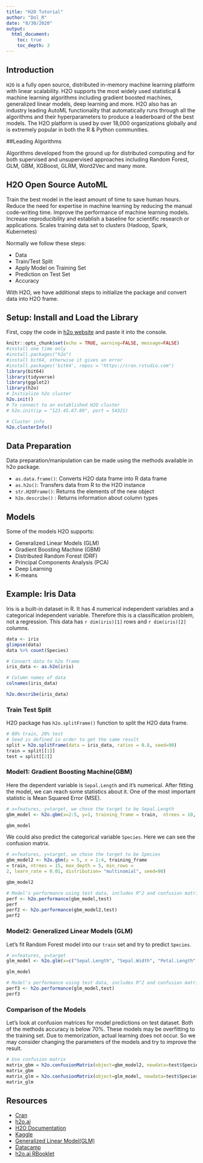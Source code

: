 ```yaml
---
title: "H2O Tutorial"
author: "Dol_R"
date: "8/30/2020"
output: 
  html_document:
    toc: true
    toc_depth: 3
---
```


## Introduction

`H2O` is a fully open source, distributed in-memory machine learning platform with linear scalability. H2O supports the most widely used statistical & machine learning algorithms including gradient boosted machines, generalized linear models, deep learning and more. H2O also has an industry leading AutoML functionality that automatically runs through all the algorithms and their hyperparameters to produce a leaderboard of the best models. The H2O platform is used by over 18,000 organizations globally and is extremely popular in both the R & Python communities.

##Leading Algorithms

Algorithms developed from the ground up for distributed computing and for both supervised and unsupervised approaches including Random Forest, GLM, GBM, XGBoost, GLRM, Word2Vec and many more.

## H2O Open Source AutoML

Train the best model in the least amount of time to save human hours.
Reduce the need for expertise in machine learning by reducing the manual code-writing time.
Improve the performance of machine learning models.
Increase reproducibility and establish a baseline for scientific research or applications.
Scales training data set to clusters (Hadoop, Spark, Kubernetes)



Normally we follow these steps:

* Data
* Train/Test Split
* Apply Model on Training Set
* Prediction on Test Set
* Accuracy

With H2O, we have additional steps to initialize the package and convert data into H2O frame. 

## Setup: Install and Load the Library
First, copy the code in [h2o website](http://h2o-release.s3.amazonaws.com/h2o/rel-shannon/26/index.html#R) and paste it into the console. 

```r
knitr::opts_chunk$set(echo = TRUE, warning=FALSE, message=FALSE)
#install one time only
#install.packages("h2o")
#install bit64, otherwise it gives an error
#install.packages('bit64', repos = "https://cran.rstudio.com")
library(bit64)
library(tidyverse)
library(ggplot2)
library(h2o)
# Initialize h2o cluster
h2o.init()
# To connect to an established H2O cluster
# h2o.init(ip = "123.45.67.89", port = 54321)

# Cluster info
h2o.clusterInfo()
```

## Data Preparation
Data preparation/manipulation can be made using the methods available in h2o package.

* `as.data.frame()`: Converts H2O data frame into R data frame
* `as.h2o()`: Transfers data from R to the H2O instance
* `str.H2OFrame()`: Returns the elements of the new object
* `h2o.describe()` : Returns information about column types

## Models

Some of the models H2O supports:

* Generalized Linear Models (GLM)
* Gradient Boosting Machine (GBM)
* Distributed Random Forest (DRF)
* Principal Components Analysis (PCA)
* Deep Learning
* K-means

## Example: Iris Data
Iris is a built-in dataset in R. It has 4 numerical independent variables and a categorical independent variable. Therefore this is a classification problem, not a regression.
This data has `r dim(iris)[1]` rows and `r dim(iris)[2]` columns.

```r
data <- iris
glimpse(data)
data %>% count(Species)
```

```r
# Convert data to h2o frame
iris_data <- as.h2o(iris)
```

```r
# Column names of data
colnames(iris_data)
```


```r
h2o.describe(iris_data)
```

### Train Test Split
H2O package has ` h2o.splitFrame()` function to split the H2O data frame.

```r
# 80% train, 20% test
# Seed is defined in order to get the same result
split = h2o.splitFrame(data = iris_data, ratios = 0.8, seed=90)
train = split[[1]]
test = split[[2]]
```

### Model1: Gradient Boosting Machine(GBM)
Here the dependent variable is `Sepal.Length` and it's numerical.
After fitting the model, we can reach some statistics about it. One of the most important statistic is Mean Squared Error (MSE). 
```r
# x=features, y=target, we chose the target to be Sepal.Length
gbm_model <- h2o.gbm(x=2:5, y=1, training_frame = train,  ntrees = 10, max_depth = 3,min_rows = 2, learn_rate = 0.2, distribution= "gaussian", seed=90)
```

```r
gbm_model
```

We could also predict the categorical variable `Species`. Here we can see the confusion matrix.

```r
# x=features, y=target, we chose the target to be Species
gbm_model2 <- h2o.gbm(y = 5, x = 1:4, training_frame
= train, ntrees = 15, max_depth = 5, min_rows =
2, learn_rate = 0.01, distribution= "multinomial", seed=90)
```

```r
gbm_model2
```

```r
# Model's performance using test data, includes R^2 and confusion matrix
perf <- h2o.performance(gbm_model,test)
perf
perf2 <- h2o.performance(gbm_model2,test)
perf2
```

### Model2: Generalized Linear Models (GLM)

Let's fit Random Forest model into our `train` set and try to predict `Species`.

```r
# x=features, y=target
glm_model <- h2o.glm(x=c("Sepal.Length", "Sepal.Width", "Petal.Length", "Petal.Width"), y="Species", training_frame = train, family ="multinomial",  nfolds = 10, seed=90)
```

```r
glm_model
```

```r
# Model's performance using test data, includes R^2 and confusion matrix
perf3 <- h2o.performance(glm_model,test)
perf3
```

### Comparison of the Models
Let's look at confusion matrices for model predictions on test dataset. 
Both of the methods accuracy is below 70%. These models may be overfitting to the training set. Due to memorization, actual learning does not occur. So we may consider changing the parameters of the models and try to improve the result. 

```r
# Use confusion matrix
matrix_gbm = h2o.confusionMatrix(object=gbm_model2, newdata=test$Species)
matrix_gbm
matrix_glm = h2o.confusionMatrix(object=glm_model, newdata=test$Species)
matrix_glm
```


## Resources
- [Cran](https://cran.r-project.org/web/packages/h2o/index.html)
- [h2o.ai](http://docs.h2o.ai/h2o-tutorials/latest-stable/WhatIsH2O.html)
- [H2O Documentation](http://docs.h2o.ai/)
- [Kaggle](https://www.kaggle.com/mlg-ulb/creditcardfraud)
- [Generalized Linear Model(GLM)](https://docs.h2o.ai/h2o/latest-stable/h2o-docs/data-science/glm.html#)
- [Datacamp](https://campus.datacamp.com/courses/hyperparameter-tuning-in-r/hyperparameter-tuning-with-h2o?ex=1)
- [h2o.ai RBooklet](https://www.h2o.ai/wp-content/uploads/2018/01/RBooklet.pdf)